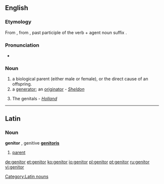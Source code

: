 ==English==

===Etymology===
From {{etyl|la}} {{term|genitor|lang=la}}, from {{term|genitus|lang=la}}, past participle of the verb {{term|gigno|gignō|lang=la}} + agent noun suffix {{term|-or|lang=la}}.

===Pronunciation===
* {{IPA|/ˈdʒɛnɪtə(r)/|lang=en}}

===Noun===
{{en-noun}}

# a biological parent (either male or female), or the direct cause of an offspring.
# a [[generator]]; an [[originator]] - ''[[Sheldon]]''
# {{obsolete|in plural}} The genitals - ''[[Holland]]''

----

==Latin==

===Noun===
'''genitor''' {{m}}, genitive '''[[genitoris]]'''

# [[parent]]

[[Category:Latin nouns]]

[[de:genitor]]
[[et:genitor]]
[[ko:genitor]]
[[io:genitor]]
[[pl:genitor]]
[[pt:genitor]]
[[ru:genitor]]
[[vi:genitor]]